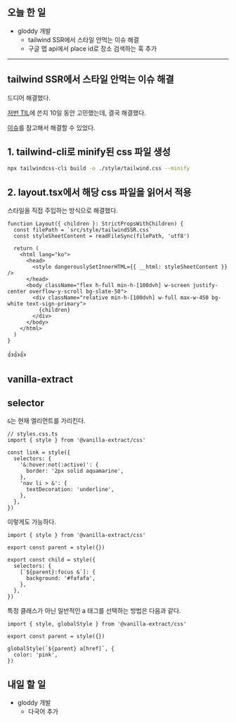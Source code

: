 ## 오늘 한 일

- gloddy 개발
  - tailwind SSR에서 스타일 안먹는 이슈 해결
  - 구글 맵 api에서 place id로 장소 검색하는 훅 추가

---

## tailwind SSR에서 스타일 안먹는 이슈 해결

드디어 해결했다.

[저번 TIL](2023-09-02#프로덕션-환경에서-렌더링-시-스타일-적용이-바로-안되는-문제)에 쓴지 10일 동안 고민했는데, 결국 해결했다.

[이슈](https://github.com/vercel/next.js/discussions/12868)를 참고해서 해결할 수 있었다.

## 1. tailwind-cli로 minify된 css 파일 생성

```bash
npx tailwindcss-cli build -o ./style/tailwind.css --minify
```

## 2. layout.tsx에서 해당 css 파일을 읽어서 적용

스타일을 직접 주입하는 방식으로 해결했다.

```tsx
function Layout({ children }: StrictPropsWithChildren) {
  const filePath = `src/style/tailwindSSR.css`
  const styleSheetContent = readFileSync(filePath, 'utf8')

  return (
    <html lang="ko">
      <head>
        <style dangerouslySetInnerHTML={{ __html: styleSheetContent }} />
      </head>
      <body className="flex h-full min-h-[100dvh] w-screen justify-center overflow-y-scroll bg-slate-50">
        <div className="relative min-h-[100dvh] w-full max-w-450 bg-white text-sign-primary">
          {children}
        </div>
      </body>
    </html>
  )
}
```

👍👍👍

## vanilla-extract

## selector

`&`는 현재 엘리먼트를 가리킨다.

```tsx
// styles.css.ts
import { style } from '@vanilla-extract/css'

const link = style({
  selectors: {
    '&:hover:not(:active)': {
      border: '2px solid aquamarine',
    },
    'nav li > &': {
      textDecoration: 'underline',
    },
  },
})
```

이렇게도 가능하다.

```tsx
import { style } from '@vanilla-extract/css'

export const parent = style({})

export const child = style({
  selectors: {
    [`${parent}:focus &`]: {
      background: '#fafafa',
    },
  },
})
```

특정 클래스가 아닌 일반적인 a 태그를 선택하는 방법은 다음과 같다.

```tsx
import { style, globalStyle } from '@vanilla-extract/css'

export const parent = style({})

globalStyle(`${parent} a[href]`, {
  color: 'pink',
})
```

## 내일 할 일

- gloddy 개발
  - 다국어 추가
